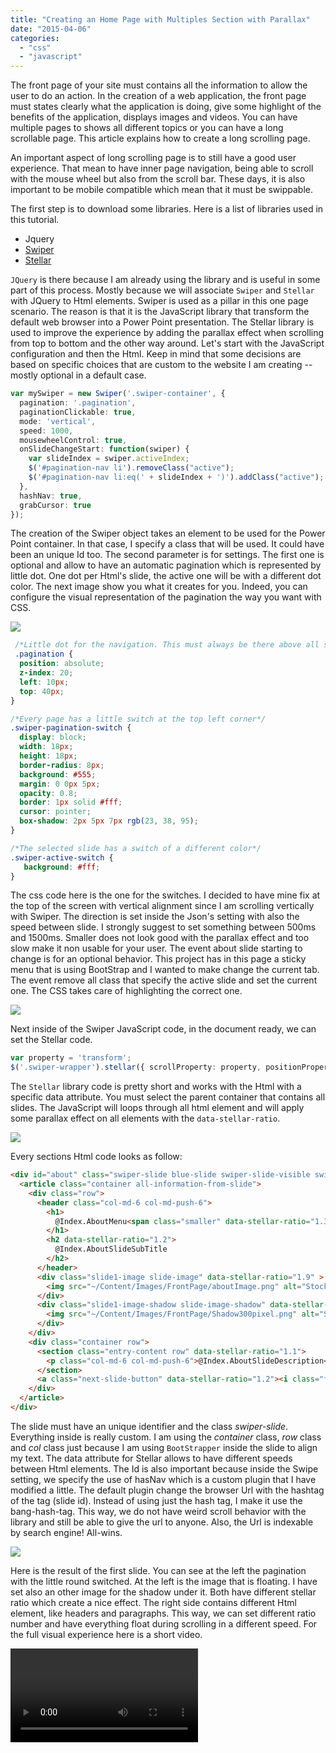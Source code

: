 ```yaml
---
title: "Creating an Home Page with Multiples Section with Parallax"
date: "2015-04-06"
categories: 
  - "css"
  - "javascript"
---
```


The front page of your site must contains all the information to allow the user to do an action. In the creation of a web application, the front page must states clearly what the application is doing, give some highlight of the benefits of the application, displays images and videos. You can have multiple pages to shows all different topics or you can have a long scrollable page. This article explains how to create a long scrolling page.

An important aspect of long scrolling page is to still have a good user experience. That mean to have inner page navigation, being able to scroll with the mouse wheel but also from the scroll bar. These days, it is also important to be mobile compatible which mean that it must be swippable.

The first step is to download some libraries. Here is a list of libraries used in this tutorial.

- Jquery
- [Swiper](http://www.idangero.us/swiper/)
- [Stellar](http://markdalgleish.com/projects/stellar.js/)

`JQuery` is there because I am already using the library and is useful in some part of this process. Mostly because we will associate `Swiper` and `Stellar` with JQuery to Html elements. Swiper is used as a pillar in this one page scenario. The reason is that it is the JavaScript library that transform the default web browser into a Power Point presentation. The Stellar library is used to improve the experience by adding the parallax effect when scrolling from top to bottom and the other way around. Let's start with the JavaScript configuration and then the Html. Keep in mind that some decisions are based on specific choices that are custom to the website I am creating -- mostly optional in a default case.

```typescript
var mySwiper = new Swiper('.swiper-container', { 
  pagination: '.pagination', 
  paginationClickable: true, 
  mode: 'vertical', 
  speed: 1000, 
  mousewheelControl: true, 
  onSlideChangeStart: function(swiper) { 
    var slideIndex = swiper.activeIndex; 
    $('#pagination-nav li').removeClass("active"); 
    $('#pagination-nav li:eq(' + slideIndex + ')').addClass("active"); 
  }, 
  hashNav: true, 
  grabCursor: true 
}); 
``` 
 The creation of the Swiper object takes an element to be used for the Power Point container. In that case, I specify a class that will be used. It could have been an unique Id too. The second parameter is for settings. The first one is optional and allow to have an automatic pagination which is represented by little dot. One dot per Html's slide, the active one will be with a different dot color. The next image show you what it creates for you. Indeed, you can configure the visual representation of the pagination the way you want with CSS.

![](/images/blog/Pagination2.png)


```css
 /*Little dot for the navigation. This must always be there above all slides */ 
 .pagination { 
  position: absolute; 
  z-index: 20; 
  left: 10px; 
  top: 40px; 
}

/*Every page has a little switch at the top left corner*/ 
.swiper-pagination-switch { 
  display: block; 
  width: 18px; 
  height: 18px;
  border-radius: 8px;
  background: #555;
  margin: 0 0px 5px;
  opacity: 0.8;
  border: 1px solid #fff;
  cursor: pointer;
  box-shadow: 2px 5px 7px rgb(23, 38, 95); 
}

/*The selected slide has a switch of a different color*/ 
.swiper-active-switch {
   background: #fff; 
} 
```

The css code here is the one for the switches. I decided to have mine fix at the top of the screen with vertical alignment since I am scrolling vertically with Swiper. The direction is set inside the Json's setting with also the speed between slide. I strongly suggest to set something between 500ms and 1500ms. Smaller does not look good with the parallax effect and too slow make it non usable for your user. The event about slide starting to change is for an optional behavior. This project has in this page a sticky menu that is using BootStrap and I wanted to make change the current tab. The event remove all class that specify the active slide and set the current one. The CSS takes care of highlighting the correct one.

![](/images/blog/StickyMenu-400x34.png)

Next inside of the Swiper JavaScript code, in the document ready, we can set the Stellar code. 

```typescript
var property = 'transform'; 
$('.swiper-wrapper').stellar({ scrollProperty: property, positionProperty: property, horizontalScrolling: false }); 
``` 


The `Stellar` library code is pretty short and works with the Html with a specific data attribute. You must select the parent container that contains all slides. The JavaScript will loops through all html element and will apply some parallax effect on all elements with the `data-stellar-ratio`.

![](/images/blog/SwiperHtmlSections-400x125.png)

Every sections Html code looks as follow: 

```html  
<div id="about" class="swiper-slide blue-slide swiper-slide-visible swiper-slide-active"> 
  <article class="container all-information-from-slide"> 
    <div class="row"> 
      <header class="col-md-6 col-md-push-6"> 
        <h1>
          @Index.AboutMenu<span class="smaller" data-stellar-ratio="1.3">@UI.WebSiteTitle</span>
        </h1> 
        <h2 data-stellar-ratio="1.2">
          @Index.AboutSlideSubTitle
        </h2> 
      </header> 
      <div class="slide1-image slide-image" data-stellar-ratio="1.9" > 
        <img src="~/Content/Images/FrontPage/aboutImage.png" alt="Stock Virtual Portefolio Screenshot" /> 
      </div> 
      <div class="slide1-image-shadow slide-image-shadow" data-stellar-ratio="1.7"> 
        <img src="~/Content/Images/FrontPage/Shadow300pixel.png" alt="Shadow" /> 
      </div> 
    </div> 
    <div class="container row"> 
      <section class="entry-content row" data-stellar-ratio="1.1"> 
        <p class="col-md-6 col-md-push-6">@Index.AboutSlideDescription</p> 
      </section> 
      <a class="next-slide-button" data-stellar-ratio="1.2"><i class="fa fa-arrow-circle-down fa-5"></i></a>
    </div>
  </article>
</div> 
```  

The slide must have an unique identifier and the class _swiper-slide_. Everything inside is really custom. I am using the _container_ class, _row_ class and _col_ class just because I am using `BootStrapper` inside the slide to align my text. The data attribute for Stellar allows to have different speeds between Html elements. The Id is also important because inside the Swipe setting, we specify the use of hasNav which is a custom plugin that I have modified a little. The default plugin change the browser Url with the hashtag of the tag (slide id). Instead of using just the hash tag, I make it use the bang-hash-tag. This way, we do not have weird scroll behavior with the library and still be able to give the url to anyone. Also, the Url is indexable by search engine! All-wins.

![](/images/blog/OneSlide-400x322.png)

Here is the result of the first slide. You can see at the left the pagination with the little round switched. At the left is the image that is floating. I have set also an other image for the shadow under it. Both have different stellar ratio which create a nice effect. The right side contains different Html element, like headers and paragraphs. This way, we can set different ratio number and have everything float during scrolling in a different speed. For the full visual experience here is a short video.

<video src="/videos/blog/ParallaxSmall.mp4" controls/>
